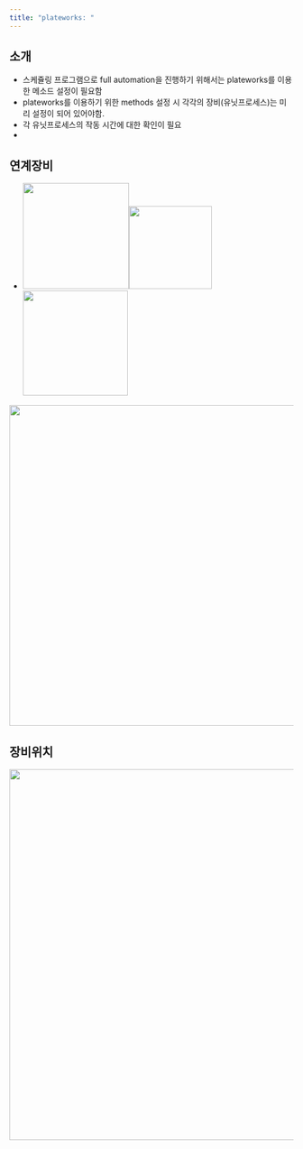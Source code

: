 ```yaml
---
title: "plateworks: "
---
```


## 소개

-   스케쥴링 프로그램으로 full automation을 진행하기 위해서는 plateworks를 이용한 메소드 설정이 필요함
-   plateworks를 이용하기 위한 methods 설정 시 각각의 장비(유닛프로세스)는 미리 설정이 되어 있어야함.
-   각 유닛프로세스의 작동 시간에 대한 확인이 필요
-   

## 연계장비

-   ![](images/paste-44.png){width="188"}![](images/paste-47.png){width="147"}![](images/paste-46.png){width="186"}

![](images/paste-94.png){width="569"}

## 장비위치

![](images/paste-56.png){width="658"}